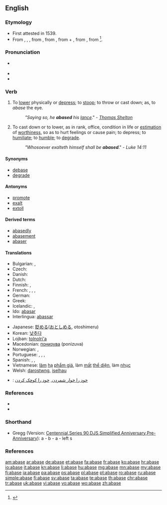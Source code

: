 ==English==

===Etymology===
* First attested in 1539.
* From {{etyl|enm}} {{term|abessen|lang=enm}}, {{term|abaishen|lang=enm}}, {{term|abassen|lang=enm}}, from {{etyl|frm}} {{term|abaisser|lang=frm}}, from {{etyl|fro}} {{term|abaissier||bring low|lang=fro}}, from {{etyl|fro}} {{term|a-|lang=fro}} + {{term|baissier||to lower}}, from {{etyl|VL.}} {{term|abbassiare|abbassiāre|to lower|lang=la}}, from {{etyl|ML.}} {{term|bassus||short, low, humble}}<ref>{{reference-book | last = Dobbie | first = Elliott K. | coauthors = Dunmore, C. William, et al. | editor = Barnhart, Robert K.| title = Chambers Dictionary of Etymology | origyear = 1998 | year = 2004 | publisher = Chambers Harrap Publishers Ltd | location = Edinburgh, Scotland | isbn =0550142304 | pages = 2}}</ref>.

===Pronunciation===
* {{a|UK}} {{IPA|/ə.ˈbeɪs/}}
* {{audio|en-us-abase.ogg|Audio (US)}}
* {{rhymes|eɪs}}

===Verb===
{{en-verb|abas|ing}}

# {{transitive|archaic}} To [[lower]] physically or [[depress]]; to [[stoop]]; to throw or cast down; as, to ''abase'' the eye.
#: ''"Saying so, he '''abased''' his [[lance]]''." - ''[[w:Thomas Shelton|Thomas Shelton]]''
# {{transitive}} To cast down or to lower, as in rank, office, condition in life or [[estimation]] of [[worthiness]], so as to hurt feelings or cause pain; to depress; to [[humiliate]]; to [[humble]]; to [[degrade]].
#: ''"Whosoever exalteth himself shall be '''abased'''''." - ''Luke 14:11''

====Synonyms====
* [[debase]]
* [[degrade]]

====Antonyms====
* [[promote]]
* [[exalt]]
* [[extoll]]

====Derived terms====
* [[abasedly]]
* [[abasement]]
* [[abaser]]

====Translations====
{{trans-top|to lower so as to hurt feelings}}
* Bulgarian: {{t+|bg|унижавам}}, {{t+|bg|понижавам}}
* Czech: {{t-|cs|ponížit}}
* Danish: {{t-|da|ydmyge}}
* Dutch: {{t+|nl|vernederen}}
* Finnish: {{t+|fi|alentaa}}, {{t-|fi|nöyryyttää}}
* French: {{t+|fr|baisser}}, {{t+|fr|abaisser}}, {{t+|fr|rabaisser}}, {{t+|fr|humilier}}
* German: {{t+|de|erniedrigen}}
* Greek: {{t+|el|εξευτελίζω}}
* Icelandic: {{t-|is|auðmýkja}}, {{t-|is|niðurlægja}}
* Ido: [[abasar]]
* Interlingua: [[abassar]]
{{trans-mid}}
* Japanese: [[貶める]]([[おとしめる]], otoshimeru)
* Korean: [[낮추다]]
* Lojban: [[tolnolri'a]]
* Macedonian: [[понизува]] (ponizuva)
* Norwegian: {{t-|no|fornedre}}, {{t+|no|ydmyke}}
* Portuguese: {{t+|pt|rebaixar}}, {{t+|pt|humilhar}}, {{t+|pt|abater}}, {{t+|pt|abaixar}}
* Spanish: {{t-|es|rebajar}}, {{t-|es|degradar}}, {{t+|es|humillar}}
* Vietnamese: [[làm]] [[hạ]] [[phẩm giá]], làm [[mất]] [[thể diện]], làm [[nhục]]
* Welsh: [[darostwng]], [[iselhau]]
* {{ttbc|fa}}: [[خود را خوار شمردن]], [[خود را کوچک کردن]]
{{trans-bottom}}

===References===
* {{R:Century 1911}}
* {{R:Webster 1913}}

===Shorthand===
* Gregg (Version: [http://en.wikipedia.org/wiki/Gregg_Shorthand#Centennial_Gregg_Shorthand Centennial],[http://en.wikipedia.org/wiki/Gregg_Shorthand#Series_90_Gregg_Shorthand Series 90],[http://en.wikipedia.org/wiki/Gregg_Shorthand#Diamond_Jubilee_Gregg_Shorthand DJS],[http://en.wikipedia.org/wiki/Gregg_Shorthand#Simplified_Gregg_Shorthand Simplified],[http://en.wikipedia.org/wiki/Gregg_Shorthand#Anniversary_Gregg_Shorthand Anniversary],[http://en.wikipedia.org/wiki/Gregg_Shorthand#Pre-Anniversary_Gregg_Shorthand Pre-Anniversary]): a - b - a - left s

===References===
<references/>

[[am:abase]]
[[ar:abase]]
[[de:abase]]
[[et:abase]]
[[fa:abase]]
[[fr:abase]]
[[ko:abase]]
[[hr:abase]]
[[io:abase]]
[[it:abase]]
[[kn:abase]]
[[li:abase]]
[[hu:abase]]
[[mg:abase]]
[[mn:abase]]
[[my:abase]]
[[fj:abase]]
[[ja:abase]]
[[pa:abase]]
[[ps:abase]]
[[pl:abase]]
[[pt:abase]]
[[ro:abase]]
[[ru:abase]]
[[simple:abase]]
[[fi:abase]]
[[sv:abase]]
[[ta:abase]]
[[te:abase]]
[[th:abase]]
[[chr:abase]]
[[tr:abase]]
[[uk:abase]]
[[vi:abase]]
[[vo:abase]]
[[wo:abase]]
[[zh:abase]]